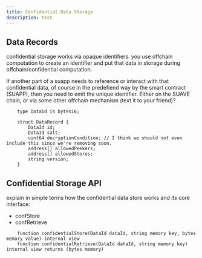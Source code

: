 ```yaml
---
title: Confidential Data Storage
description: test
---
```




## Data Records

confidential storage works via opaque identifiers. you use offchain computation to create an identifier and put that data in storage during offchain/confidential computation.

If another part of a suapp needs to reference or interact with that confidential data, of course in the predefiend way by the smart contract (SUAPP), then you need to emit the unique identifier. Either on the SUAVE chain, or via some other offchain mechanism (text it to your friend)?


```solidity
    type DataId is bytes16;

    struct DataRecord {
        DataId id;
        DataId salt;
        uint64 decryptionCondition; // I think we should not even include this since we're removing soon.
        address[] allowedPeekers;
        address[] allowedStores;
        string version;
    }

```

## Confidential Storage API

explain in simple terms how the confidential data store works and its core interface:
- confStore
- confRetrieve

```solidity
    function confidentialStore(DataId dataId, string memory key, bytes memory value) internal view
    function confidentialRetrieve(DataId dataId, string memory key) internal view returns (bytes memory)
```


